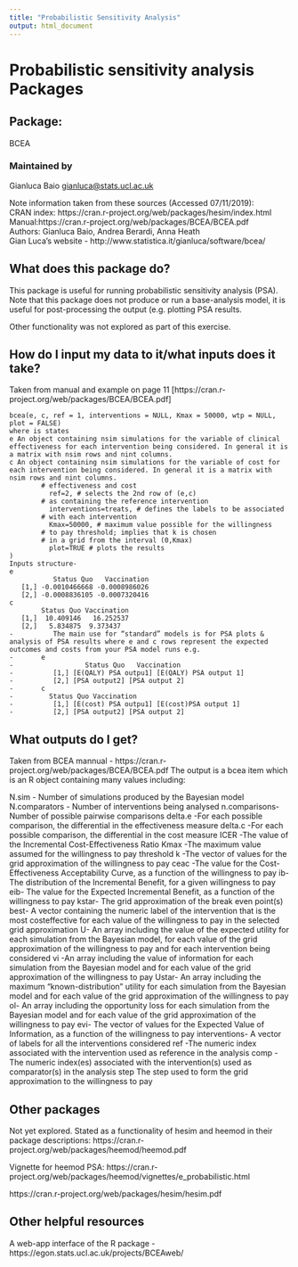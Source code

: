 ```yaml
---
title: "Probabilistic Sensitivity Analysis"
output: html_document
---
```

# Probabilistic sensitivity analysis Packages

## Package: 
BCEA  

### Maintained by  
Gianluca Baio <gianluca@stats.ucl.ac.uk>  

Note information taken from these sources (Accessed 07/11/2019):  
CRAN index: https://cran.r-project.org/web/packages/hesim/index.html  
Manual:https://cran.r-project.org/web/packages/BCEA/BCEA.pdf  
Authors: Gianluca Baio, Andrea Berardi, Anna Heath  
Gian Luca’s website - http://www.statistica.it/gianluca/software/bcea/  

## What does this package do?
This package is useful for running probabilistic sensitivity analysis (PSA). Note that this package does not produce or run a base-analysis model, it is useful for  post-processing the output (e.g. plotting PSA results.  

Other functionality was not explored as part of this exercise.
  
## How do I input my data to it/what inputs does it take?
Taken from manual and example on page 11 [https://cran.r-project.org/web/packages/BCEA/BCEA.pdf]
```bcea
bcea(e, c, ref = 1, interventions = NULL, Kmax = 50000, wtp = NULL, plot = FALSE)
where is states
e An object containing nsim simulations for the variable of clinical effectiveness for each intervention being considered. In general it is a matrix with nsim rows and nint columns.
c An object containing nsim simulations for the variable of cost for each intervention being considered. In general it is a matrix with nsim rows and nint columns.
      	# effectiveness and cost
          ref=2, # selects the 2nd row of (e,c)
      	# as containing the reference intervention
          interventions=treats, # defines the labels to be associated
      	# with each intervention
          Kmax=50000, # maximum value possible for the willingness
      	# to pay threshold; implies that k is chosen
      	# in a grid from the interval (0,Kmax)
          plot=TRUE # plots the results
)
Inputs structure-
e
           Status Quo   Vaccination
   [1,] -0.0010466668 -0.0008986026
   [2,] -0.0008836105 -0.0007320416
c
    	Status Quo Vaccination
   [1,]  10.409146   16.252537
   [2,]   5.834875	9.373437
-          The main use for “standard” models is for PSA plots & analysis of PSA results where e and c rows represent the expected outcomes and costs from your PSA model runs e.g.
-      	e
-      	           Status Quo   Vaccination
-      	   [1,] [E(QALY) PSA outpu1] [E(QALY) PSA output 1]
-      	   [2,] [PSA output2] [PSA output 2]
-      	c
-      	  Status Quo Vaccination
-      	   [1,] [E(cost) PSA outpu1] [E(cost)PSA output 1]
-      	   [2,] [PSA output2] [PSA output 2]  
```

## What outputs do I get?
Taken from BCEA mannual - https://cran.r-project.org/web/packages/BCEA/BCEA.pdf
The output is a bcea item which is an R object containing many values including:

N.sim - Number of simulations produced by the Bayesian model
N.comparators - Number of interventions being analysed
n.comparisons- Number of possible pairwise comparisons
delta.e -For each possible comparison, the differential in the effectiveness measure
delta.c -For each possible comparison, the differential in the cost measure
ICER -The value of the Incremental Cost-Effectiveness Ratio
Kmax -The maximum value assumed for the willingness to pay threshold
k -The vector of values for the grid approximation of the willingness to pay
ceac -The value for the Cost-Effectiveness Acceptability Curve, as a function of the willingness to pay
ib-The distribution of the Incremental Benefit, for a given willingness to pay
eib- The value for the Expected Incremental Benefit, as a function of the willingness to pay
kstar- The grid approximation of the break even point(s)
best- A vector containing the numeric label of the intervention that is the most costeffective for each value of the willingness to pay in the selected grid approximation
U- An array including the value of the expected utility for each simulation from the Bayesian model, for each value of the grid approximation of the willingness to pay and for each intervention being considered
vi -An array including the value of information for each simulation from the Bayesian
model and for each value of the grid approximation of the willingness to pay
Ustar- An array including the maximum "known-distribution" utility for each simulation from the Bayesian model and for each value of the grid approximation of the willingness to pay
ol- An array including the opportunity loss for each simulation from the Bayesian model and for each value of the grid approximation of the willingness to pay
evi- The vector of values for the Expected Value of Information, as a function of the willingness to pay
interventions- A vector of labels for all the interventions considered
ref -The numeric index associated with the intervention used as reference in the analysis
comp -The numeric index(es) associated with the intervention(s) used as comparator(s) in the analysis step The step used to form the grid approximation to the willingness to pay  

## Other packages 
Not yet explored.
Stated as a functionality of hesim and heemod in their package descriptions:
https://cran.r-project.org/web/packages/heemod/heemod.pdf

Vignette for heemod PSA: https://cran.r-project.org/web/packages/heemod/vignettes/e_probabilistic.html 

https://cran.r-project.org/web/packages/hesim/hesim.pdf  

## Other helpful resources
A web-app interface of the R package - https://egon.stats.ucl.ac.uk/projects/BCEAweb/
